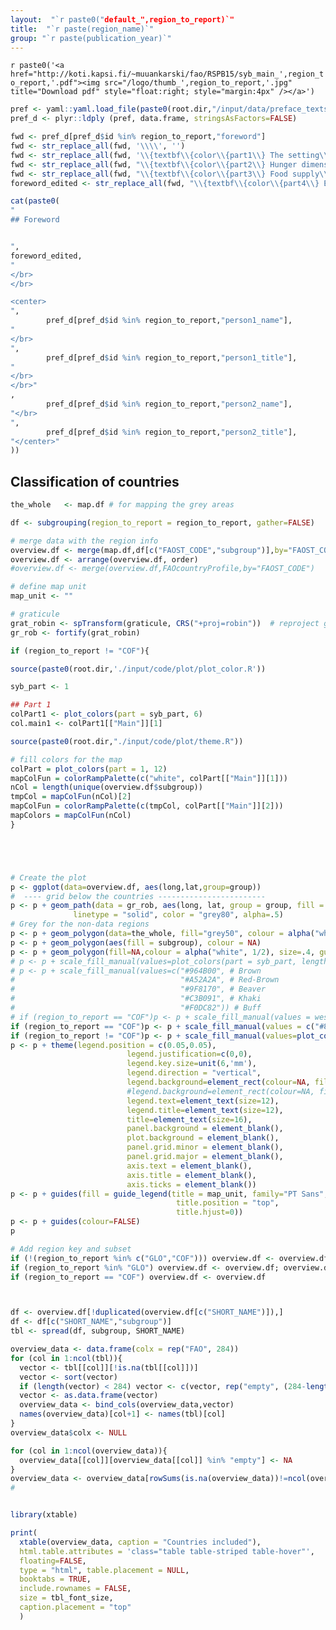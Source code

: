 ```yaml
---
layout:  "`r paste0("default_",region_to_report)`"
title:  "`r paste(region_name)`"
group: "`r paste(publication_year)`"
---
```



`r paste0('<a href="http://koti.kapsi.fi/~muuankarski/fao/RSPB15/syb_main_',region_to_report,'.pdf"><img src="/logo/thumb_',region_to_report,'.jpg" title="Download pdf" style="float:right; style="margin:4px" /></a>')`







<!--  %                                                                                                                            dddddddd -->
<!--  %    ffffffffffffffff                                                                                                        d::::::d -->
<!--  %   f::::::::::::::::f                                                                                                       d::::::d -->
<!--  %  f::::::::::::::::::f                                                                                                      d::::::d -->
<!--  %  f::::::fffffff:::::f                                                                                                      d:::::d -->
<!--  %  f:::::f       ffffffooooooooooo   rrrrr   rrrrrrrrr       eeeeeeeeeeee  wwwwwww           wwwww           wwwwwww ddddddddd:::::d -->
<!--  %  f:::::f           oo:::::::::::oo r::::rrr:::::::::r    ee::::::::::::ee w:::::w         w:::::w         w:::::wdd::::::::::::::d -->
<!--  % f:::::::ffffff    o:::::::::::::::or:::::::::::::::::r  e::::::eeeee:::::eew:::::w       w:::::::w       w:::::wd::::::::::::::::d -->
<!--  % f::::::::::::f    o:::::ooooo:::::orr::::::rrrrr::::::re::::::e     e:::::e w:::::w     w:::::::::w     w:::::wd:::::::ddddd:::::d -->
<!--  % f::::::::::::f    o::::o     o::::o r:::::r     r:::::re:::::::eeeee::::::e  w:::::w   w:::::w:::::w   w:::::w d::::::d    d:::::d -->
<!--  % f:::::::ffffff    o::::o     o::::o r:::::r     rrrrrrre:::::::::::::::::e    w:::::w w:::::w w:::::w w:::::w  d:::::d     d:::::d -->
<!--  %  f:::::f          o::::o     o::::o r:::::r            e::::::eeeeeeeeeee      w:::::w:::::w   w:::::w:::::w   d:::::d     d:::::d -->
<!--  %  f:::::f          o::::o     o::::o r:::::r            e:::::::e                w:::::::::w     w:::::::::w    d:::::d     d:::::d -->
<!--  % f:::::::f         o:::::ooooo:::::o r:::::r            e::::::::e                w:::::::w       w:::::::w     d::::::ddddd::::::dd -->
<!--  % f:::::::f         o:::::::::::::::o r:::::r             e::::::::eeeeeeee         w:::::w         w:::::w       d:::::::::::::::::d -->
<!--  % f:::::::f          oo:::::::::::oo  r:::::r              ee:::::::::::::e          w:::w           w:::w         d:::::::::ddd::::d -->
<!--  % fffffffff            ooooooooooo    rrrrrrr                eeeeeeeeeeeeee           www             www           ddddddddd   ddddd -->
<!--  % -->

```r

pref <- yaml::yaml.load_file(paste0(root.dir,"/input/data/preface_texts.yaml"))
pref_d <- plyr::ldply (pref, data.frame, stringsAsFactors=FALSE)

fwd <- pref_d[pref_d$id %in% region_to_report,"foreword"]
fwd <- str_replace_all(fwd, '\\\\', '')
fwd <- str_replace_all(fwd, '\\{textbf\\{color\\{part1\\} The setting\\}\\}', '<a href="part1.html">The setting</a>')
fwd <- str_replace_all(fwd, "\\{textbf\\{color\\{part2\\} Hunger dimensions\\}\\}", '<a href="part2.html">Hunger dimensions</a>')
fwd <- str_replace_all(fwd, "\\{textbf\\{color\\{part3\\} Food supply\\}\\}", '<a href="part3.html">Food supply</a>')
foreword_edited <- str_replace_all(fwd, "\\{textbf\\{color\\{part4\\} Environment\\}\\}", '<a href="part4.html">Environment</a>')

cat(paste0(
"
## Foreword


",
foreword_edited,
"
</br>
</br>

<center>
",
        pref_d[pref_d$id %in% region_to_report,"person1_name"],
"
</br>
",
        pref_d[pref_d$id %in% region_to_report,"person1_title"],
"
</br>
</br>"
,
        pref_d[pref_d$id %in% region_to_report,"person2_name"],
"</br>
",
        pref_d[pref_d$id %in% region_to_report,"person2_title"],
"</center>"
))
```


## Classification of countries

```r

the_whole   <- map.df # for mapping the grey areas

df <- subgrouping(region_to_report = region_to_report, gather=FALSE)

# merge data with the region info
overview.df <- merge(map.df,df[c("FAOST_CODE","subgroup")],by="FAOST_CODE")
overview.df <- arrange(overview.df, order)
#overview.df <- merge(overview.df,FAOcountryProfile,by="FAOST_CODE")

# define map unit
map_unit <- ""

# graticule
grat_robin <- spTransform(graticule, CRS("+proj=robin"))  # reproject graticule
gr_rob <- fortify(grat_robin)

if (region_to_report != "COF"){

source(paste0(root.dir,'./input/code/plot/plot_color.R'))

syb_part <- 1

## Part 1
colPart1 <- plot_colors(part = syb_part, 6)
col.main1 <- colPart1[["Main"]][1]

source(paste0(root.dir,"./input/code/plot/theme.R"))

# fill colors for the map
colPart = plot_colors(part = 1, 12)
mapColFun = colorRampPalette(c("white", colPart[["Main"]][1]))
nCol = length(unique(overview.df$subgroup))
tmpCol = mapColFun(nCol)[2]
mapColFun = colorRampPalette(c(tmpCol, colPart[["Main"]][2]))
mapColors = mapColFun(nCol)
}





# Create the plot
p <- ggplot(data=overview.df, aes(long,lat,group=group))
#  ---- grid below the countries ------------------------
p <- p + geom_path(data = gr_rob, aes(long, lat, group = group, fill = NULL),
              linetype = "solid", color = "grey80", alpha=.5)
# Grey for the non-data regions
p <- p + geom_polygon(data=the_whole, fill="grey50", colour = alpha("white", 1/2), size=.4, guide = FALSE)
p <- p + geom_polygon(aes(fill = subgroup), colour = NA)
p <- p + geom_polygon(fill=NA,colour = alpha("white", 1/2), size=.4, guide = FALSE)
# p <- p + scale_fill_manual(values=plot_colors(part = syb_part, length(unique(overview.df$subgroup)))[["Sub"]])
# p <- p + scale_fill_manual(values=c("#964B00", # Brown
#                                     "#A52A2A", # Red-Brown
#                                     "#9F8170", # Beaver
#                                     "#C3B091", # Khaki
#                                     "#F0DC82")) # Buff
# if (region_to_report == "COF")p <- p + scale_fill_manual(values = wes_palette("Cavalcanti"))
if (region_to_report == "COF")p <- p + scale_fill_manual(values = c("#8c510a","#d8b365","#f6e8c3","#c7eae5","#5ab4ac","#01665e"))
if (region_to_report != "COF")p <- p + scale_fill_manual(values=plot_colors(part = 1, length(unique(overview.df$subgroup)))[["Sub"]])
p <- p + theme(legend.position = c(0.05,0.05),
                          legend.justification=c(0,0),
                          legend.key.size=unit(6,'mm'),
                          legend.direction = "vertical",
                          legend.background=element_rect(colour=NA, fill=alpha("white", 1/3)),
                          #legend.background=element_rect(colour=NA, fill=NA),
                          legend.text=element_text(size=12),
                          legend.title=element_text(size=12),
                          title=element_text(size=16),
                          panel.background = element_blank(),
                          plot.background = element_blank(),
                          panel.grid.minor = element_blank(),
                          panel.grid.major = element_blank(),
                          axis.text = element_blank(),
                          axis.title = element_blank(),
                          axis.ticks = element_blank())
p <- p + guides(fill = guide_legend(title = map_unit, family="PT Sans",
                                     title.position = "top",
                                     title.hjust=0))
p <- p + guides(colour=FALSE)
p

```


```r

# Add region key and subset
if (!(region_to_report %in% c("GLO","COF"))) overview.df <- overview.df[which(overview.df[[region_to_report]]),]
if (region_to_report %in% "GLO") overview.df <- overview.df; overview.df <- overview.df[!is.na(overview.df$subgroup),]
if (region_to_report == "COF") overview.df <- overview.df



df <- overview.df[!duplicated(overview.df[c("SHORT_NAME")]),]
df <- df[c("SHORT_NAME","subgroup")]
tbl <- spread(df, subgroup, SHORT_NAME)

overview_data <- data.frame(colx = rep("FAO", 284))
for (col in 1:ncol(tbl)){
  vector <- tbl[[col]][!is.na(tbl[[col]])]
  vector <- sort(vector)
  if (length(vector) < 284) vector <- c(vector, rep("empty", (284-length(vector))))
  vector <- as.data.frame(vector)
  overview_data <- bind_cols(overview_data,vector)
  names(overview_data)[col+1] <- names(tbl)[col]
}
overview_data$colx <- NULL

for (col in 1:ncol(overview_data)){
  overview_data[[col]][overview_data[[col]] %in% "empty"] <- NA
}
overview_data <- overview_data[rowSums(is.na(overview_data))!=ncol(overview_data), ]
#


library(xtable)

print(
  xtable(overview_data, caption = "Countries included"),
  html.table.attributes = 'class="table table-striped table-hover"',
  floating=FALSE,
  type = "html", table.placement = NULL,
  booktabs = TRUE,
  include.rownames = FALSE,
  size = tbl_font_size,
  caption.placement = "top"
  )


```


